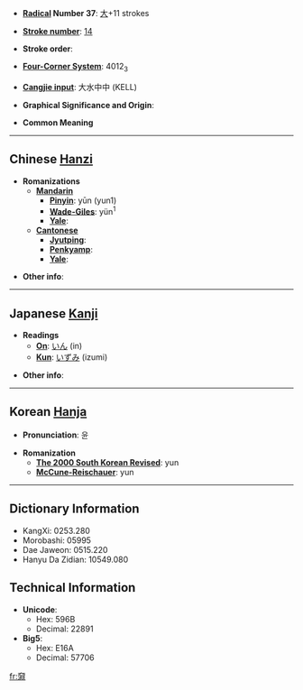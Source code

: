* '''[[Wiktionary:Chinese radical index| Radical]] Number 37''': [[Wiktionary:Chinese radical index 大|大]]+11 strokes

* '''[[Wiktionary:Chinese total strokes index|Stroke number]]''': [[Wiktionary:Chinese total strokes index 14|14]]

* '''Stroke order''': 

* '''[[Wiktionary:Chinese four corner index|Four-Corner System]]''': 4012<sub>3</sub>

* '''[[Wiktionary:Chinese Cangjie index|Cangjie input]]''': 大水中中 (KELL)

* '''Graphical Significance and Origin''': 

* '''Common Meaning'''

----

== Chinese [[Hanzi]] ==

* '''Romanizations'''
** '''[[Mandarin]]'''
*** '''[[Pinyin]]''': yūn (yun1)
*** '''[[Wade-Giles]]''': yün<sup>1</sup>
*** '''[[Yale]]''': 
** '''[[Cantonese]]'''
*** '''[[Jyutping]]''':
*** '''[[Penkyamp]]''': 
*** '''[[Yale]]''': 

* '''Other info''': 

----

== Japanese [[Kanji]] ==

* '''Readings'''
** '''[[On]]''': [[いん]] (in)
** '''[[Kun]]''': [[いずみ]] (izumi)

* '''Other info''':  

----

== Korean [[Hanja]] ==

* '''Pronunciation''': 윤

* '''Romanization'''
** '''[[The 2000 South Korean Revised Romanization|The 2000 South Korean Revised]]''': yun
** '''[[McCune-Reischauer]]''': yun

----

== Dictionary Information ==

* KangXi: 0253.280
* Morobashi: 05995
* Dae Jaweon: 0515.220
* Hanyu Da Zidian: 10549.080

== Technical Information ==

* '''Unicode''':
** Hex: 596B
** Decimal: 22891
* '''Big5''':
** Hex: E16A
** Decimal: 57706

[[fr:奫]]